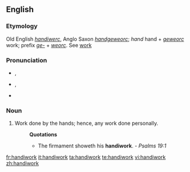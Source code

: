 ==English==

===Etymology===
Old English ''[[handiwerc]]'', Anglo Saxon ''[[handgeweorc]]''; ''hand'' hand + ''[[geweorc]]'' work; prefix ''[[ge-]]'' + ''[[weorc]]''. See [[work]]

===Pronunciation===
* {{a|RP}} {{IPA|/ˈhændiˌwɜːk/}}, {{SAMPA|/"h{ndi%w3:k/}}
* {{a|GenAm}} {{IPA|/ˈhændiˌwɝk/}}, {{SAMPA|/"h{ndi%w3`k/}}
* {{audio|en-us-handiwork.ogg|Audio (US)}}

===Noun===
{{en-noun|-}}

# Work done by the hands; hence, any work done personally.
#: '''Quotations'''
#:* The firmament showeth his '''handiwork'''. - ''Psalms 19:1''

[[fr:handiwork]]
[[it:handiwork]]
[[ta:handiwork]]
[[te:handiwork]]
[[vi:handiwork]]
[[zh:handiwork]]